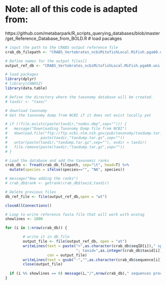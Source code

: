 # Note: all of this code is adapted from:
https://github.com/metabarpark/R_scripts_querying_databases/blob/master/get_Reference_Database_from_BOLD.R
# load pacakges
```r
# input the path to the CRABS output reference file
crab_db_filepath <- "CRABS_Vertebrates_ncbiMitofishLocal.MiFish.pga60.uni.cln.tsv"

# Define names for the output files]]
output_ref_db <- "CRABS_Vertebrates_ncbiMitofishLocal.MiFish.pga60.uni.cln.fasta"

# load packages
library(dplyr)
# library(CHNOSZ)
library(data.table)

# Define the directory where the taxonomy database will be created.
# taxdir <- "taxo/"

# download taxonomy
# Get the taxonomy dump from NCBI if it does not exist locally yet

# if (!file.exists(paste(taxdir,"nodes.dmp",sep=""))) {
#   message("Downloading Taxonomy Dump file from NCBI")
#   download.file("ftp://ftp.ncbi.nlm.nih.gov/pub/taxonomy/taxdump.tar.gz",
#               paste(taxdir,"taxdump.tar.gz",sep=""))
#   untar(paste(taxdir,"taxdump.tar.gz",sep=""), exdir = taxdir)
#   file.remove(paste(taxdir,"taxdump.tar.gz",sep=""))
# }

# Load the database and add the taxonomic ranks
crab_db <- fread(crab_db_filepath, sep="\t", head=T) %>%
  mutate(species = ifelse(species=="", "NA", species))

# message("Now adding the ranks")
# crab_db$rank <- getrank(crab_db$taxid,taxdir)

# Delete previous files
db_ref_file <- file(output_ref_db,open = "wt")

closeAllConnections()

# Loop to write reference fasta file that will work with ecotag
showlines <- 1000

for (i in 1:nrow(crab_db)) {

        # write it in db_file
        output_file <- file(output_ref_db, open = "at")
        writeLines(text = paste(">",as.character(crab_db$seqID[i])," species_name=",gsub(as.character(crab_db$species[i]),pattern="_",replacement = " "),
                                "; taxid=",as.integer(crab_db$taxid[i]),";",sep=""),
                   con = output_file)
        writeLines(text = gsub("-","",as.character(crab_db$sequence[i])), con = output_file)
        close(output_file)
        
  if (i %% showlines == 0) message(i,"/",nrow(crab_db)," sequences processed.","\r",appendLF = FALSE)
}

```
